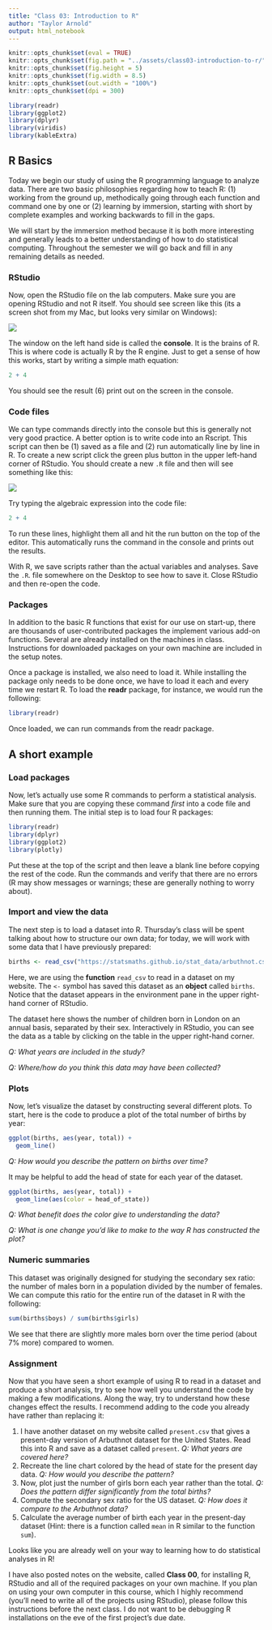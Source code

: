 ```yaml
---
title: "Class 03: Introduction to R"
author: "Taylor Arnold"
output: html_notebook
---
```


```r
knitr::opts_chunk$set(eval = TRUE)
knitr::opts_chunk$set(fig.path = "../assets/class03-introduction-to-r/")
knitr::opts_chunk$set(fig.height = 5)
knitr::opts_chunk$set(fig.width = 8.5)
knitr::opts_chunk$set(out.width = "100%")
knitr::opts_chunk$set(dpi = 300)
```

```r
library(readr)
library(ggplot2)
library(dplyr)
library(viridis)
library(kableExtra)
```

## R Basics

Today we begin our study of using the R programming language to analyze
data. There are two basic philosophies regarding how to teach R: (1) working
from the ground up, methodically going through each function and command one
by one or (2) learning by immersion, starting with short by complete examples
and working backwards to fill in the gaps.

We will start by the immersion method because it is both more interesting
and generally leads to a better understanding of how to do statistical
computing. Throughout the semester we will go back and fill in any remaining
details as needed.

### RStudio

Now, open the RStudio file on the lab computers. Make sure you are opening
RStudio and not R itself. You should see screen like this (its a screen
shot from my Mac, but looks very similar on Windows):

![](../assets/img/r-interface-2016.png)

The window on the left hand side is called the **console**. It is the brains
of R. This is where code is actually R by the R engine. Just to get a sense
of how this works, start by writing a simple math equation:

```r
2 + 4
```

You should see the result (6) print out on the screen in the console.

### Code files

We can type commands directly into the console but this is generally not
very good practice. A better option is to write code into an Rscript.
This script can then be (1) saved as a file and (2) run automatically
line by line in R. To create a new script click the green plus button in the
upper left-hand corner of RStudio. You should create a new `.R` file and then
will see something like this:

![](../assets/img/intro-rstudio.png)

Try typing the algebraic expression into the code file:

```r
2 + 4
```

To run these lines, highlight them all and hit the run button on the top of
the editor. This automatically runs the command in the console and prints out
the results.

With R, we save scripts rather than the actual variables and analyses. Save
the `.R`. file somewhere on the Desktop to see how to save it. Close RStudio
and then re-open the code.

### Packages

In addition to the basic R functions that exist for our use on start-up,
there are thousands of user-contributed packages the implement various
add-on functions. Several are already installed on the machines in class.
Instructions for downloaded packages on your own machine are included in
the setup notes.

Once a package is installed, we also need to load it. While installing the
package only needs to be done once, we have to load it each and every time
we restart R. To load the **readr** package, for instance, we would run
the following:

```r
library(readr)
```

Once loaded, we can run commands from the readr package.

## A short example

### Load packages

Now, let's actually use some R commands to perform a statistical analysis.
Make sure that you are copying these command *first* into a code file and
then running them. The initial step is to load four R packages:

```r
library(readr)
library(dplyr)
library(ggplot2)
library(plotly)
```

Put these at the top of the script and then leave a blank line before
copying the rest of the code. Run the commands and verify that there are
no errors (R may show messages or warnings; these are generally nothing
to worry about).

### Import and view the data

The next step is to load a dataset into R. Thursday's class will be spent
talking about how to structure our own data; for today, we will work with some
data that I have previously prepared:

```r
births <- read_csv("https://statsmaths.github.io/stat_data/arbuthnot.csv")
```

Here, we are using the **function** `read_csv` to read in a dataset on my
website. The `<-` symbol has saved this dataset as an **object** called
`births`. Notice that the dataset appears in the environment pane in the upper
right-hand corner of RStudio.

The dataset here shows the number of children born in London on an annual
basis, separated by their sex. Interactively in RStudio, you can see the data
as a table by clicking on the table in the upper right-hand corner.

*Q: What years are included in the study?*

*Q: Where/how do you think this data may have been collected?*

### Plots

Now, let's visualize the dataset by constructing several different plots. To
start, here is the code to produce a plot of the total number of births by
year:

```r
ggplot(births, aes(year, total)) +
  geom_line()
```

*Q: How would you describe the pattern on births over time?*

It may be helpful to add the head of state for each year of the dataset.

```r
ggplot(births, aes(year, total)) +
  geom_line(aes(color = head_of_state))
```

*Q: What benefit does the color give to understanding the data?*

*Q: What is one change you'd like to make to the way R has constructed the
plot?*

### Numeric summaries

This dataset was originally designed for studying the secondary sex ratio:
the number of males born in a population divided by the number of females.
We can compute this ratio for the entire run of the dataset in R with the
following:

```r
sum(births$boys) / sum(births$girls)
```

We see that there are slightly more males born over the time period (about
7% more) compared to women.

### Assignment

Now that you have seen a short example of using R to read in a dataset and
produce a short analysis, try to see how well you understand the code by
making a few modifications. Along the way, try to understand how these changes
effect the results. I recommend adding to the code you already have rather
than replacing it:

1. I have another dataset on my website called `present.csv` that gives
a present-day version of Arbuthnot dataset for the United States. Read this
into R and save as a dataset called `present`. *Q: What years are covered
here?*
2. Recreate the line chart colored by the head of state for the present day
data. *Q: How would you describe the pattern?*
3. Now, plot just the number of girls born each year rather than the total.
*Q: Does the pattern differ significantly from the total births?*
4. Compute the secondary sex ratio for the US dataset. *Q: How does it
compare to the Arbuthnot data?*
5. Calculate the average number of birth each year in the present-day dataset
(Hint: there is a function called `mean` in R similar to the function `sum`).

Looks like you are already well on your way to learning how to do statistical
analyses in R!

I have also posted notes on the website, called **Class 00**, for installing
R, RStudio and all of the required packages on your own machine. If you plan
on using your own computer in this course, which I highly recommend (you'll
need to write all of the projects using RStudio), please follow this
instructions before the next class. I do not want to be debugging R
installations on the eve of the first project's due date.






